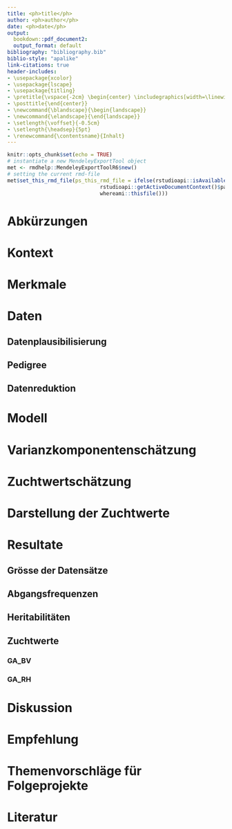 ```yaml
---
title: <ph>title</ph>
author: <ph>author</ph>
date: <ph>date</ph>
output:
  bookdown::pdf_document2: 
  output_format: default
bibliography: "bibliography.bib"
biblio-style: "apalike"
link-citations: true
header-includes:
- \usepackage{xcolor}
- \usepackage{lscape}  
- \usepackage{titling}
- \pretitle{\vspace{-2cm} \begin{center} \includegraphics[width=\linewidth]{logo/quag_logo.png}\LARGE\\}
- \posttitle{\end{center}}
- \newcommand{\blandscape}{\begin{landscape}}
- \newcommand{\elandscape}{\end{landscape}}
- \setlength{\voffset}{-0.5cm}
- \setlength{\headsep}{5pt}
- \renewcommand{\contentsname}{Inhalt}
---
```


```r
knitr::opts_chunk$set(echo = TRUE)
# instantiate a new MendeleyExportTool object
met <- rmdhelp::MendeleyExportToolR6$new()
# setting the current rmd-file
met$set_this_rmd_file(ps_this_rmd_file = ifelse(rstudioapi::isAvailable(),
                              rstudioapi::getActiveDocumentContext()$path,
                              whereami::thisfile()))

```

\newpage

# Abkürzungen


# Kontext


# Merkmale


# Daten

## Datenplausibilisierung

## Pedigree

## Datenreduktion


# Modell


# Varianzkomponentenschätzung


# Zuchtwertschätzung


# Darstellung der Zuchtwerte


# Resultate

## Grösse der Datensätze

## Abgangsfrequenzen

## Heritabilitäten

## Zuchtwerte

### GA_BV

### GA_RH


# Diskussion


# Empfehlung


# Themenvorschläge für Folgeprojekte 


# Literatur


